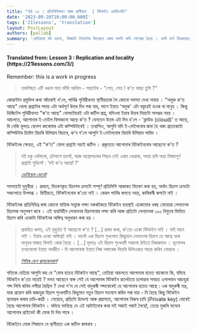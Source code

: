 ```yaml
---
title: "পাঠ ০৩ : প্ৰতিলিপিকৰণ আৰু স্থানীয়তা  | বিটকইন একবিংশতি"
date: '2023-09-20T10:00:00.000Z'
tags: ['21lessons', 'translation']
layout: PostLayout
authors: [pallab]
summary: 'কেতিয়াবা মই ভাবো, কিজানি নিশাটোৰ ভিতৰতে মোক সলনি কৰি পেলোৱা হৈছে । ভাবি চাওঁ দিয়কচোন, আজি পুৱা উঠাৰ সময়ত মই বাৰু এতিয়াৰ সৈতে একেটা মানুহেই আছিলোঁনে ? মোৰ ভাৱ হয়, যেন এতিয়াতকৈ তেতিয়া মই নিজকে কিছু পৃথক অনুভৱ কৰিছিলোঁ ।'
---
```


<div style={{textAlign:"center"}}>
    <h4> Translated from: Lesson 3 : Replication and locality (https://21lessons.com/3/) </h4>
    <p style={{color:"red"}}> Remember: this is a work in progress </p>
</div>

> তাৰপিছত এটি খঙাল মাত ভাঁহি আহিল - শহাটোৰ - "পেত, পেত ! ক'ত আছা তুমি ?"

কোৱান্টাম প্ৰযুক্তিৰ কথা আঁতৰাই থ'লে, পাৰ্থিৱ পৃথিৱীখনত স্থানীয়তাক লৈ কোনো সমস্যা দেখা নাযায় ।
"অমুক ক'ত আছে" বোলা প্ৰশ্নটোৰ সদায় এটা অৰ্থপূৰ্ণ উত্তৰ দিব পৰা যায়, লাগে ইয়াত 'অমুক' এটা বস্তুৱেই হওক বা মানুহ ।
কিন্তু ডিজিটেল পৃথিৱীখনত "ক'ত আছে" বোলাটোৱেই এটা জটিল প্ৰশ্ন, যদিওবা ইয়াৰ উত্তৰ দিয়াটো অসম্ভৱ নহয় ।
আচলতে, আপোনাৰ ই-মেইল বিলাকনো আছে ক'ত ?
যেনতেন উত্তৰ এটা দিব হ'লে - 'ক্লাউড (cloud)' ত আছে, যি নেকি মূলতঃ বেলেগ কাৰোবাৰ এটা কম্পিউটাৰেই ।
তথাপিও, আপুনি যদি ই-মেইলবোৰ জমা হৈ থকা প্ৰত্যেকটো কম্পিউটাৰ চিষ্টেম বিচাৰি উলিয়াব বিচাৰে, ক'ব গ'লে আপুনি ই-মেইলবোৰ বিচাৰি উলিয়াব পাৰিব ।

বিটকইনৰ ক্ষেত্ৰত, এই "ক'ত" বোলা প্ৰশ্নটো সচাই জটিল ।
প্ৰকৃততে আপোনাৰ বিটকইনবোৰ আছেনো ক'ত ?

> মই চকু মেলিলো, চৌপাশে চালোঁ, আৰু অস্ত্ৰোপচাৰৰ পিছৰ সেই এৰাব নোৱাৰা, সদায় চলি অহা বিষাদপূৰ্ণ প্ৰশ্নটো সুধিলোঁ : 'মই ক'ত আছোঁ ?'
>
> <cite> [ডেনিয়েল ডেনেট](https://www.lehigh.edu/~mhb0/Dennett-WhereAmI.pdf) </cite>

সমস্যাটো দুমুখীয়া ।
প্ৰথমে, বিতৰণকৃত হিচাপৰ ক্ৰমটো সম্পূৰ্ণ প্ৰতিলিপি আকাৰত বিতৰণ কৰা হয়, অৰ্থাৎ হিচাপ ক্ৰমটো সকলোতে উপলব্ধ ।
দ্বিতীয়তে, বিটকইনবোৰ ক'তো নাই ।
কেৱল পাৰ্থিৱ ৰূপতে নহয়, কাৰিকৰী ৰূপটো নাই ।

বিটকইনক প্ৰতিনিধিত্ব কৰা কোনো বাহ্যিক সত্ত্বাক লক্ষ্য নকৰাকৈয়ে বিটকইন ব্যৱস্থাই একোযোৰ খৰছ নোহোৱা লেনদেনৰ হিচাপক অনুসৰণ কৰে ।
এই ব্যয়বিহীন লেনদেনৰ হিচাপবোৰ লক্ষ্য কৰি আৰু প্ৰতিটো লেনদেনক ১০০ নিযুতৰ ভিত্তিত হিচাপ কৰি একোটা বিটকইনৰ অস্তিত্ব অনুধাৱন কৰা হয় ।


> প্ৰবাহিত ৰূপত, এই মূহুৰ্তত ই আছেনো ক'ত ?
> [...] প্ৰথম কথা, ক'তো একো বিটকইন নাই
> । নাই মানে নাই ।
> ইয়াৰ একো অস্তিত্বই নাই ।
> মাথোঁ এক হিচাপ শৃখংলাত কিছুমান লেনদেনৰ হিচাপ হে আছে যাক মানুহৰ মাজত বিলাই থোৱা হৈছে ।
> [...] মূলতঃ এই হিচাপ শৃংখলটি সকলো ঠাইতে বিৰাজমান ।
> ভূগোলৰ তথ্যবোৰো ইয়াত অৰ্থহীন - যি আপোনাক ইয়াত নিজ দস্তাবেজ বিচাৰি উলিওৱাত সহায় কৰিব নোৱাৰে ।
>
> <cite> [পিটাৰ ভেণ ৱালকেনবাৰ্গ](https://www.whatbitcoindid.com/podcast/coin-centers-peter-van-valkenburg-on-preserving-the-freedom-to-innovate-with-public-blockchains) </cite>

গতিকে যেতিয়া আপুনি কয় যে "মোৰ হাতত বিটকইন আছে", তেতিয়া আচলতে আপোনাৰ হাতত থাকেনো কি, যদিহে বিটকইন ক'তো নায়েই ?
মনত আছেনে বাৰু সেই যে আপোনাৰ বিটকইন ৱালেটতো চলোৱাৰ সময়ত এগালমান আচহুৱা শব্দ লিখি ৰাখিব লগীয়া হৈছিল ?
দেখা গ'ল যে সেই যাদুকৰী শব্দবোৰেই হে আপোনাৰ হাতত আছে : এক যাদুকৰী মন্ত্ৰ, যাক প্ৰয়োগ কৰি ৰাজহুৱা হিচাপ শৃংখলটিত কিছুমান নতুন হিচাপ সংযোগ কৰিব পৰা যায় - যি হৈছে কিছু বিটকইন স্থানান্তৰ কৰাৰ চাবি-কাঠি ।
সেয়েহে, প্ৰতিটো উদ্দেশ্য আৰু প্ৰয়াসতে, আপোনাৰ নিজস্ব চাবি (Private key) বোৰেই হৈছে আপোনাৰ বিটকইন ।
যদিহে ভাবিছে যে এই আটাইবোৰ কথা মই সজাই পৰাই লৈছোঁ, তেন্তে মুকলি মনেৰে আপোনাৰ প্ৰাইভেট কী মোক দি দিব পাৰে ।

বিটকইনে মোক শিকালে যে স্থানীয়তা এক জটিল কাৰবাৰ ।